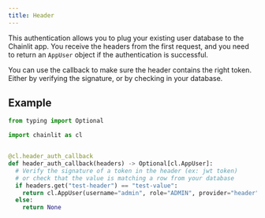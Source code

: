 ```yaml
---
title: Header
---
```


This authentication allows you to plug your existing user database to the Chainlit app. You receive the headers from the first request, and you need to return an `AppUser` object if the authentication is successful.

You can use the callback to make sure the header contains the right token. Either by verifying the signature, or by checking in your database.

## Example

```python
from typing import Optional

import chainlit as cl


@cl.header_auth_callback
def header_auth_callback(headers) -> Optional[cl.AppUser]:
  # Verify the signature of a token in the header (ex: jwt token)
  # or check that the value is matching a row from your database
  if headers.get("test-header") == "test-value":
    return cl.AppUser(username="admin", role="ADMIN", provider="header")
  else:
    return None
```
